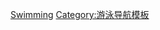 {{Navbox
|name = 残疾人奥林匹克运动会游泳比赛
|title = [[夏季残疾人奥林匹克运动会游泳比赛|残疾人奥林匹克运动会游泳比赛]]
|state = {{{state|autocollapse}}}
|listclass = hlist
|titlestyle = background:#BFD7FF;
|imageleftstyle = width:60px; <!-- minimize width used by left image cell -->
|imagestyle = width:60px; <!-- same as imageleftstyle to center the list -->
|image = [[File:No image.svg|40px|link=]] <!-- empty right image to center the list -->
|imageleft = [[File:Swimming pictogram (Paralympics).svg|50px]]
|list1 =
* [[1960年夏季残疾人奥林匹克运动会游泳比赛|1960]]
* [[1964年夏季残疾人奥林匹克运动会游泳比赛|1964]]
* [[1968年夏季残疾人奥林匹克运动会游泳比赛|1968]]
* [[1972年夏季残疾人奥林匹克运动会游泳比赛|1972]]
* [[1976年夏季残疾人奥林匹克运动会游泳比赛|1976]]
* [[1980年夏季残疾人奥林匹克运动会游泳比赛|1980]]
* [[1984年夏季残疾人奥林匹克运动会游泳比赛|1984]]
* [[1988年夏季残疾人奥林匹克运动会游泳比赛|1988]]
* [[1992年夏季残疾人奥林匹克运动会游泳比赛|1992]]
* [[1996年夏季残疾人奥林匹克运动会游泳比赛|1996]]
* [[2000年夏季残疾人奥林匹克运动会游泳比赛|2000]]
* [[2004年夏季残疾人奥林匹克运动会游泳比赛|2004]]
* [[2008年夏季残疾人奥林匹克运动会游泳比赛|2008]]
* [[2012年夏季残疾人奥林匹克运动会游泳比赛|2012]]
* [[2016年夏季残疾人奥林匹克运动会游泳比赛|2016]]
* [[2020年夏季残疾人奥林匹克运动会游泳比赛|2020]]
}}<noinclude>
{{collapsible option}}
[[Category:夏季残疾人奥林匹克运动会模板|Swimming]]
[[Category:游泳导航模板]]
</noinclude>